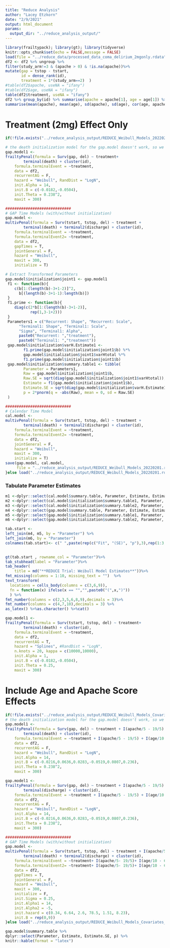 ```yaml
---
title: "Reduce Analysis"
author: "Lacey Etzkorn"
date: "2/9/2021"
output: html_document
params: 
  output_dir: "../reduce_analysis_output/"
---
```


```r
library(frailtypack); library(gt); library(tidyverse)
knitr::opts_chunk$set(echo = FALSE,message = FALSE)
load(file = "../reduce_data/processed_data_coma_delirium_2mgonly.rdata")
df2 <- df2 %>% ungroup %>%
filter(study_arm!=3 & (apache > 0) & !is.na(apache))%>% 
mutate(gap = tstop - tstart,
       id = dense_rank(id),
       treatment = 1*(study_arm==2)  )
#table(df2$apache, useNA = "ifany")
#table(df2$age, useNA = "ifany")
table(df2$treatment, useNA = "ifany")
df2 %>% group_by(id) %>% summarise(apache = apache[1], age = age[1]) %>% 
summarise(mean(apache), mean(age), sd(apache), sd(age), cor(age, apache))
```

# Treatment (2mg) Effect Only

```r
if(!file.exists("../reduce_analysis_output/REDUCE_Weibull_Models_20220204.rdata")){

# the death initialization model for the gap.model doesn't work, so we set some starting vals
gap.model1 <-
frailtyPenal(formula = Surv(gap, del) ~ treatment+
		terminal(death) + cluster(id),
	formula.terminalEvent = ~treatment,
	data = df2, 
	recurrentAG = F,
	hazard = "Weibull", RandDist = "LogN", 
	init.Alpha = 14,
	init.B = c(-0.0182,-0.0504),
	init.Theta = 0.238^2,
	maxit = 300)

#############################
# GAP Time Models (with/without initialization)
gap.model <-
multivPenal(formula = Surv(tstart, tstop, del) ~ treatment +
		terminal(death) + terminal2(discharge) + cluster(id),
	formula.terminalEvent = ~treatment,
	formula.terminalEvent2= ~treatment,
	data = df2,
	gapTimes = T,
	jointGeneral = F,
	hazard = "Weibull",
	maxit = 300, 
	initialize = T)

# Extract Transformed Parameters
gap.model$initialization$joint1 <- gap.model1
 f1 <- function(b){
 	c(b[1:(length(b)-3+1-2)]^2,
 	  b[(length(b)-3+1-1):length(b)])
 }
 f1.prime <- function(b){
 	diag(c(2*b[1:(length(b)-3+1-2)],
 	       rep(1,3-1+2)))
 }
 Parameters1 = c("Recurrent: Shape", "Recurrent: Scale",
 	  "Terminal1: Shape", "Terminal1: Scale",
 	  "Sigma", "Terminal1: Alpha",
 	  paste0("Recurrent: ","treatment"),
 	  paste0("Terminal1: ","treatment"))
 gap.model$initialization$varH.Estimate1 <-
		f1.prime(gap.model$initialization$joint1$b) %*%
 		gap.model$initialization$joint1$varHtotal %*%
 		f1.prime(gap.model$initialization$joint1$b)
 gap.model$initialization$summary.table1 <- tibble(
 		Parameter = Parameters1,
 		Raw = gap.model$initialization$joint1$b,
 		Raw.SE = sqrt(diag(gap.model$initialization$joint1$varHtotal)),
 		Estimate = f1(gap.model$initialization$joint1$b),
 		Estimate.SE = sqrt(diag(gap.model$initialization$varH.Estimate1)),
 		p = 2*pnorm(q = -abs(Raw), mean = 0, sd = Raw.SE)
 )

#############################
# Calendar Time Model
cal.model <-
multivPenal(formula = Surv(tstart, tstop, del) ~ treatment +
		terminal(death) + terminal2(discharge) + cluster(id),
	formula.terminalEvent = ~treatment,
	formula.terminalEvent2= ~treatment,
	data = df2,
	jointGeneral = F,
	hazard = "Weibull",
	maxit = 300, 
	initialize = T)
save(gap.model, cal.model,
     file = "../reduce_analysis_output/REDUCE_Weibull_Models_20220201.rdata")
}else load("../reduce_analysis_output/REDUCE_Weibull_Models_20220201.rdata")
```

### Tabulate Parameter Estimates

```r
m1 <-dplyr::select(cal.model$summary.table, Parameter, Estimate, Estimate.SE, p)
m2 <-dplyr::select(cal.model$initialization$summary.table1, Parameter, Estimate, Estimate.SE, p)
m3 <-dplyr::select(cal.model$initialization$summary.table2, Parameter, Estimate, Estimate.SE, p)
m4 <-dplyr::select(gap.model$summary.table, Parameter, Estimate, Estimate.SE, p)
m5 <-dplyr::select(gap.model$initialization$summary.table1, Parameter, Estimate, Estimate.SE, p)
m6 <-dplyr::select(gap.model$initialization$summary.table2, Parameter, Estimate, Estimate.SE, p)
```

```r
tab.start <- 
left_join(m4, m5, by = "Parameter") %>%
left_join(m6, by = "Parameter")
colnames(tab.start)<- c(" ",paste(rep(c("Fit", "(SE)", "p"),3),rep(1:3, each = 3)))
	

gt(tab.start , rowname_col = "Parameter")%>%
tab_stubhead(label = "Parameter")%>%
tab_header(
    title = md("**REDUCE Trial: Weibull Model Estimates**"))%>%
fmt_missing(columns = 1:10, missing_text = "")  %>%
text_transform(
  locations = cells_body(columns = c(3,6,9)),
  fn = function(x) ifelse(x == "","",paste0("(",x,")"))
  ) %>%
fmt_number(columns = c(2,3,5,6,8,9),decimals = 3)%>%
fmt_number(columns = c(4,7,10),decimals = 3) %>%
as_latex() %>%as.character() %>%cat()
```



```r
gap.model1 <-
frailtyPenal(formula = Surv(tstart, tstop, del) ~ treatment+
		terminal(death) + cluster(id),
	formula.terminalEvent = ~treatment,
	data = df2, 
	recurrentAG = T,
	hazard = "Splines", #RandDist = "LogN", 
	n.knots = 20, kappa = c(10000,10000),
	init.Alpha = 1,
	init.B = c(-0.0182,-0.0504),
	init.Theta = 0.25,
	maxit = 300)
```


# Include Age and Apache Score Effects

```r
if(!file.exists("../reduce_analysis_output/REDUCE_Weibull_Models_Covariates_20220214.rdata")){
# the death initialization model for the gap.model doesn't work, so we set some starting vals
gap.model1 <-
frailtyPenal(formula = Surv(gap, del) ~ treatment + I(apache/5 - 19/5) + I(age/10 - 65/10) +
		terminal(death) + cluster(id),
	formula.terminalEvent = ~treatment + I(apache/5 - 19/5) + I(age/10 - 65/10),
	data = df2, 
	recurrentAG = F,
	hazard = "Weibull", RandDist = "LogN", 
	init.Alpha = 14,
	init.B = c(-0.0216,0.0636,0.0283,-0.0519,0.0807,0.236),
	init.Theta = 0.238^2,
	maxit = 300)

gap.model1 <-
frailtyPenal(formula = Surv(gap, del) ~ treatment + I(apache/5 - 19/5) + I(age/10 - 65/10) +
		terminal(discharge) + cluster(id),
	formula.terminalEvent = ~treatment + I(apache/5 - 19/5) + I(age/10 - 65/10),
	data = df2, 
	recurrentAG = F,
	hazard = "Weibull", RandDist = "LogN", 
	init.Alpha = 14,
	init.B = c(-0.0216,0.0636,0.0283,-0.0519,0.0807,0.236),
	init.Theta = 0.238^2,
	maxit = 300)

#############################
# GAP Time Models (with/without initialization)
gap.model <-
multivPenal(formula = Surv(tstart, tstop, del) ~ treatment + I(apache/5 - 19/5) + I(age/10 - 65/10)+
		terminal(death) + terminal2(discharge) + cluster(id),
	formula.terminalEvent = ~treatment+ I(apache/5- 19/5)+ I(age/10 - 65/10),
	formula.terminalEvent2= ~treatment+ I(apache/5- 19/5)+ I(age/10 - 65/10),
	data = df2,
	gapTimes = T,
	jointGeneral = F,
	hazard = "Weibull",
	maxit = 300, 
	initialize = F,
	init.Sigma = 0.25, 
	init.Alpha1 = 14, 
	init.Alpha2 = -5, 
	init.hazard = c(0.34, 6.64, 2.6, 78.5, 1.51, 8.23),
	init.B = rep(0,9))
}else load("../reduce_analysis_output/REDUCE_Weibull_Models_Covariates_20220214.rdata")

gap.model$summary.table %>% 
dplyr::select(Parameter, Estimate, Estimate.SE, p) %>%
knitr::kable(format = "latex")
```

